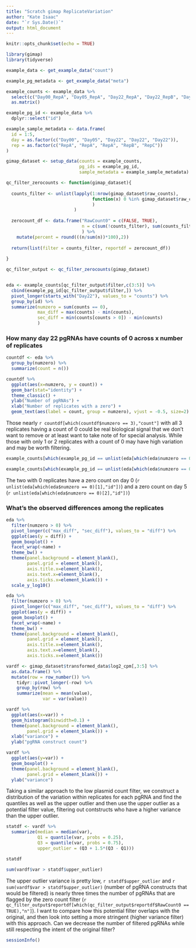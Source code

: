 ```yaml
---
title: "Scratch gimap ReplicateVariation"
author: "Kate Isaac"
date: "`r Sys.Date()`"
output: html_document
---
```


```r
knitr::opts_chunk$set(echo = TRUE)
```

```r
library(gimap)
library(tidyverse)

example_data <- get_example_data("count")

example_pg_metadata <- get_example_data("meta")

example_counts <- example_data %>%
  select(c("Day00_RepA", "Day05_RepA", "Day22_RepA", "Day22_RepB", "Day22_RepC")) %>%
  as.matrix()

example_pg_id <- example_data %>%
  dplyr::select("id")

example_sample_metadata <- data.frame(
  id = 1:5,
  day = as.factor(c("Day00", "Day05", "Day22", "Day22", "Day22")),
  rep = as.factor(c("RepA", "RepA", "RepA", "RepB", "RepC"))
)

gimap_dataset <- setup_data(counts = example_counts,
                            pg_ids = example_pg_id,
                            sample_metadata = example_sample_metadata)

```
```r
qc_filter_zerocounts <- function(gimap_dataset){
  
  counts_filter <- unlist(lapply(1:nrow(gimap_dataset$raw_counts), 
                                 function(x) 0 %in% gimap_dataset$raw_counts[x,]
                                 )
                          )
  
  zerocount_df <- data.frame("RawCount0" = c(FALSE, TRUE), 
                             n = c(sum(!counts_filter), sum(counts_filter))
                             ) %>%
    mutate(percent = round(((n/sum(n))*100),2))
  
  return(list(filter = counts_filter, reportdf = zerocount_df))
  
}

qc_filter_output <- qc_filter_zerocounts(gimap_dataset)


eda <- example_counts[qc_filter_output$filter,c(3:5)] %>% 
  cbind(example_pg_id[qc_filter_output$filter,]) %>% 
  pivot_longer(starts_with("Day22"), values_to = "counts") %>% 
  group_by(id) %>% 
  summarize(numzero = sum(counts == 0), 
            max_diff = max(counts) - min(counts), 
            sec_diff = min(counts[counts > 0]) - min(counts)
            )
```
### How many day 22 pgRNAs have counts of 0 across x number of replicates

```r
countdf <- eda %>% 
  group_by(numzero) %>% 
  summarize(count = n())

countdf %>%
  ggplot(aes(x=numzero, y = count)) + 
  geom_bar(stat="identity") + 
  theme_classic() + 
  ylab("Number of pgRNAs") + 
  xlab("Number of replicates with a zero") + 
  geom_text(aes(label = count, group = numzero), vjust = -0.5, size=2)

```

Those nearly `r countdf[which(countdf$numzero == 3),"count"]` with all 3 replicates having a count of 0 could be real biological signal that we don't want to remove or at least want to take note of for special analysis. While those with only 1 or 2 replicates with a count of 0 may have high variation and may be worth filtering.   


```r

example_counts[which(example_pg_id == unlist(eda[which(eda$numzero == 0)[1],"id"])),]

example_counts[which(example_pg_id == unlist(eda[which(eda$numzero == 0)[2],"id"])),]

```

The two with 0 replicates have a zero count on day 0 (`r unlist(eda[which(eda$numzero == 0)[1],"id"])`) and a zero count on day 5 (`r unlist(eda[which(eda$numzero == 0)[2],"id"])`)

### What's the observed differences among the replicates

```r
eda %>% 
  filter(numzero > 0) %>% 
  pivot_longer(c("max_diff", "sec_diff"), values_to = "diff") %>% 
  ggplot(aes(y = diff)) + 
  geom_boxplot() + 
  facet_wrap(~name) + 
  theme_bw() + 
  theme(panel.background = element_blank(), 
        panel.grid = element_blank(), 
        axis.title.x=element_blank(),
        axis.text.x=element_blank(),
        axis.ticks.x=element_blank()) +
  scale_y_log10()
```

```r
eda %>% 
  filter(numzero > 0) %>% 
  pivot_longer(c("max_diff", "sec_diff"), values_to = "diff") %>% 
  ggplot(aes(y = diff)) + 
  geom_boxplot() + 
  facet_wrap(~name) + 
  theme_bw() + 
  theme(panel.background = element_blank(), 
        panel.grid = element_blank(), 
        axis.title.x=element_blank(),
        axis.text.x=element_blank(),
        axis.ticks.x=element_blank())
```

```r
vardf <- gimap_dataset$transformed_data$log2_cpm[,3:5] %>% 
  as.data.frame() %>% 
  mutate(row = row_number()) %>%
    tidyr::pivot_longer(-row) %>%
    group_by(row) %>%
    summarize(mean = mean(value),
              var = var(value))

```

```r
vardf %>% 
  ggplot(aes(x=var)) + 
  geom_histogram(binwidth=0.1) + 
  theme(panel.background = element_blank(), 
        panel.grid = element_blank()) + 
  xlab("variance") +
  ylab("pgRNA construct count")
```

```r
vardf %>% 
  ggplot(aes(y=var)) + 
  geom_boxplot() + 
  theme(panel.background = element_blank(), 
        panel.grid = element_blank()) + 
  ylab("variance")


```

Taking a similar approach to the low plasmid count filter, we construct a distribution of the variation within replicates for each pgRNA and find the quantiles as well as the upper outlier and then use the upper outlier as a potential filter value, filtering out contstructs who have a higher variance than the upper outlier. 

```r
statdf <- vardf %>% 
  summarize(median = median(var),
            Q1 = quantile(var, probs = 0.25),
            Q3 = quantile(var, probs = 0.75),
            upper_outlier = (Q3 + 1.5*(Q3 - Q1)))

statdf
```

```r
sum(vardf$var > statdf$upper_outlier)
```

The upper outlier variance is pretty low, `r statdf$upper_outlier` and `r sum(vardf$var > statdf$upper_outlier)` (number of pgRNA constructs that would be filtered) is nearly three times the number of pgRNAs that are flagged by the zero count filter (`r qc_filter_output$reportdf[which(qc_filter_output$reportdf$RawCount0 == TRUE),"n"]`). I want to compare how this potential filter overlaps with the original, and then look into setting a more stringent (higher variance filter) with this approach. Can we decrease the number of filtered pgRNAs while still respecting the intent of the original filter?

```r
sessionInfo()
```

 